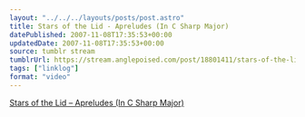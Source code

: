 ```yaml
---
layout: "../../../layouts/posts/post.astro"
title: Stars of the Lid - Apreludes (In C Sharp Major)
datePublished: 2007-11-08T17:35:53+00:00
updatedDate: 2007-11-08T17:35:53+00:00
source: tumblr stream
tumblrUrl: https://stream.anglepoised.com/post/18801411/stars-of-the-lid-apreludes-in-c-sharp-major
tags: ["linklog"]
format: "video"
---
```



<YouTube id="https://www.youtube.com/watch?v=y1ZpCJYRg-I" />

[Stars of the Lid – Apreludes (In C Sharp Major)][1]

[1]: https://www.youtube.com/watch?v=y1ZpCJYRg-I
